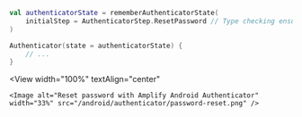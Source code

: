 
```kotlin
val authenticatorState = rememberAuthenticatorState(
    initialStep = AuthenticatorStep.ResetPassword // Type checking ensures you can only pass SignIn, SignUp, and ResetPassword here
)

Authenticator(state = authenticatorState) {
    // ...
}
```

<View
    width="100%"
    textAlign="center"
>
    <Image alt="Reset password with Amplify Android Authenticator" width="33%" src="/android/authenticator/password-reset.png" />
</View>